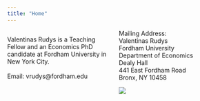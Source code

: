 ---
title: "Home"
---

<style>
  .col2 {
    columns: 2 200px;         /* number of columns and width in pixels*/
    -webkit-columns: 2 200px; /* chrome, safari */
    -moz-columns: 2 200px;    /* firefox */
  }
  .col3 {
    columns: 3 100px;
    -webkit-columns: 3 100px;
    -moz-columns: 3 100px;
  }
</style>

<div class="col2">
Valentinas Rudys is a Teaching Fellow and an Economics PhD candidate at Fordham University in New York City.\
\
Email: vrudys@fordham.edu\
\
Mailing Address:\
Valentinas Rudys\
Fordham University\
Department of Economics\
Dealy Hall\
441 East Fordham Road\
Bronx, NY 10458\


<div style="width:400px; height:auto">
![](ECON1.JPG)
</div>
</div>
